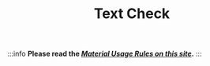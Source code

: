 ﻿---
sidebar_position: 7
title: Text Check
description: Checking if text is present on the screen.
---

:::info **Please read the [*Material Usage Rules on this site*](../../Disclaimer).**
:::


<Redirect to="/docs/Android/ProLite/Text_Checker" />